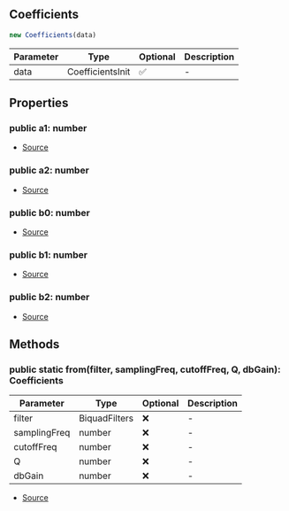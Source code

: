 ## Coefficients

```typescript
new Coefficients(data)
```
| Parameter | Type | Optional | Description |
| ----------- | ----------- | ----------- | ----------- |
| data | CoefficientsInit | ✅ | - |

## Properties
### public  a1: number
- [Source](https://github.com/Androz2091/discord-player/blob/1a12f69/packages/equalizer/src/biquad/Coefficients.ts#L28)
### public  a2: number
- [Source](https://github.com/Androz2091/discord-player/blob/1a12f69/packages/equalizer/src/biquad/Coefficients.ts#L29)
### public  b0: number
- [Source](https://github.com/Androz2091/discord-player/blob/1a12f69/packages/equalizer/src/biquad/Coefficients.ts#L32)
### public  b1: number
- [Source](https://github.com/Androz2091/discord-player/blob/1a12f69/packages/equalizer/src/biquad/Coefficients.ts#L33)
### public  b2: number
- [Source](https://github.com/Androz2091/discord-player/blob/1a12f69/packages/equalizer/src/biquad/Coefficients.ts#L34)
## Methods
### public static from(filter, samplingFreq, cutoffFreq, Q, dbGain): Coefficients
| Parameter | Type | Optional | Description |
| ----------- | ----------- | ----------- | ----------- |
| filter | BiquadFilters | ❌ | - |
| samplingFreq | number | ❌ | - |
| cutoffFreq | number | ❌ | - |
| Q | number | ❌ | - |
| dbGain | number | ❌ | - |


- [Source](https://github.com/Androz2091/discord-player/blob/1a12f69/packages/equalizer/src/biquad/Coefficients.ts#L46)